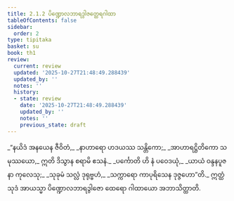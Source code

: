```yaml
---
title: 2.1.2 ပိဏ္ဍောလဘာရဒွါဇတ္ထေရဂါထာ
tableOfContents: false
sidebar:
  order: 2
type: tipitaka
basket: su
book: th1
review:
  current: review
  updated: '2025-10-27T21:48:49.288439'
  updated_by: ''
  notes: ''
  history:
  - state: review
    date: '2025-10-27T21:48:49.288439'
    updated_by: ''
    notes: ''
    previous_state: draft
---
```



<ReviewStatus review={frontmatter.review} showDetails={true} />

<HypothesisAnnotation frontmatter={frontmatter} />

<DynamicBreadcrumb />

<Division number="123" book="th1" e="ch" v="19" p="247">

<Paragraph number="277" type="verses" book="th1">
_“နယိဒံ အနယေန ဇီဝိတံ,_  
_နာဟာရော ဟဒယဿ သန္တိကော;_  
_အာဟာရဋ္ဌိတိကော သမုဿယော,_  
ဣတိ ဒိသွာန စရာမိ ဧသနံ._  

</Paragraph>

</Division>
<Division number="124" book="th1" e="ch" v="19" p="247">

<Paragraph number="278" type="verses" book="th1">
_ပင်္ကောတိ ဟိ နံ ပဝေဒယုံ,_  
_ယာယံ ဝန္ဒနပူဇနာ ကုလေသု;_  
_သုခုမံ သလ္လံ ဒုရုဗ္ဗဟံ,_  
_သက္ကာရော ကာပုရိသေန ဒုဇ္ဇဟော”တိ._  

</Paragraph>

<Paragraph number="279" book="th1">
ဣတ္ထံ သုဒံ အာယသ္မာ ပိဏ္ဍောလဘာရဒွါဇော ထေရော ဂါထာယော အဘာသိတ္ထာတိ.
</Paragraph>
</Division>